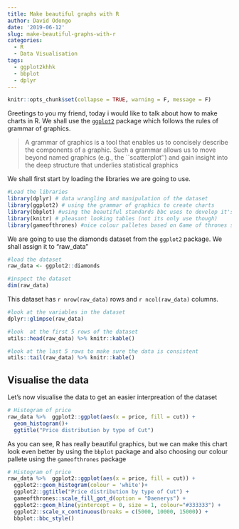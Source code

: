 ```yaml
---
title: Make beautiful graphs with R
author: David Odongo
date: '2019-06-12'
slug: make-beautiful-graphs-with-r
categories:
  - R
  - Data Visualisation
tags:
  - ggplot2khhk
  - bbplot
  - dplyr
---
```



```r
knitr::opts_chunk$set(collapse = TRUE, warning = F, message = F)
```

 Greetings to you my friend, today i would like to talk about how to make charts in R. We shall use the [`ggplot2`](https://ggplot2.tidyverse.org/) package which follows the rules of grammar of graphics.

> A grammar of graphics is a tool that enables us to concisely describe the components of a graphic. Such a grammar allows us to move beyond named graphics (e.g., the ``scatterplot'') and gain insight into the deep structure that underlies statistical graphics

We shall first start by loading the libraries we are going to use.

```r
#Load the libraries
library(dplyr) # data wrangling and manipulation of the dataset
library(ggplot2) # using the grammar of graphics to create charts
library(bbplot) #using the beautiful standards bbc uses to develop it's graphics
library(knitr) # pleasant looking tables (not its only use though)
library(gameofthrones) #nice colour palletes based on Game of thrones series
```

We are going to use the diamonds dataset from the `ggplot2` package. We shall assign it to "raw_data"
```r
#load the dataset
raw_data <- ggplot2::diamonds

#inspect the dataset
dim(raw_data)
```

This dataset has `r nrow(raw_data) ` rows and `r ncol(raw_data)` columns. 
```r
#look at the variables in the dataset
dplyr::glimpse(raw_data)

#look  at the first 5 rows of the dataset
utils::head(raw_data) %>% knitr::kable()

#look at the last 5 rows to make sure the data is consistent
utils::tail(raw_data) %>% knitr::kable()
```


## Visualise the data

Let's now visualise the data to get an easier interpreation of the dataset

```r
# Histogram of price
raw_data %>%  ggplot2::ggplot(aes(x = price, fill = cut)) +
  geom_histogram()+
  ggtitle("Price distribution by type of Cut")
```

As you can see, R has really beautiful graphics, but we can make this chart look even better by using the `bbplot` package and also choosing our colour pallete using the `gameofthrones` package

```r
# Histogram of price
raw_data %>%  ggplot2::ggplot(aes(x = price, fill = cut)) +
  ggplot2::geom_histogram(colour = 'white')+
  ggplot2::ggtitle("Price distribution by type of Cut") +
  gameofthrones::scale_fill_got_d(option = "Daenerys") +
  ggplot2::geom_hline(yintercept = 0, size = 1, colour="#333333") +
  ggplot2::scale_x_continuous(breaks = c(5000, 10000, 15000)) +
  bbplot::bbc_style()
```

